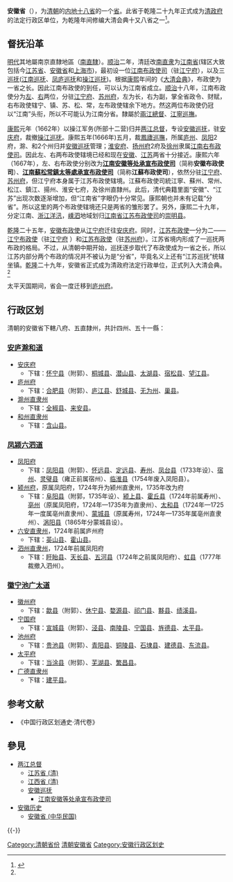 {{Infobox Former Subdivision
|native_name = 
|conventional_long_name = 安徽省
|common_name = 皖
|subdivision = [[省_(清朝)|省]]
|nation = {{QING}}
|year_start = 1667年
|event_start = 
|date_start = 
|year_end = 1911年
|event_end = 
|date_end = 
|p1 = 江南省
|flag_p1 = 
|s1 = 安徽省 (中华民国)
|flag_s1 = Flag of the Republic of China 1912-1928.svg
|image_flag = 
|image_coat = 
|image_map = Qing Dynasty Anhui map 1911.svg
|image_map_caption = 1911年
|capital = [[安庆府|安庆府]]
|common_languages       = 
|stat_year1             = 
|stat_area1             = 
|stat_pop1              = 
|today =<BR/>{{flag|China}}[[安徽省|安徽省]]
}}
{{Contains Manchu text}}
'''安徽省'''（{{lang-mnc|ᠠᠨ ᡥᡡᡳ <br>ᡤᠣᠯᠣ|v=an hūi golo}}），为[[清朝|清朝]]的[[内地十八省|内地十八省]]的一个[[省_(清朝)|省]]。此省于乾隆二十九年正式成为[[清政府|清政府]]的法定行政区单位，为乾隆年间修编大清会典十又八省之一<ref name="daqing">{{cite web|url=http://www.cssn.cn/lsx/202001/t20200122_5082678_3.shtml?COLLCC=722205487&COLLCC=870868500|title=从分藩到分省|publisher=中国社会科学网|access-date=2020-03-31|archive-date=2020-03-31|archive-url=https://web.archive.org/web/20200331200049/http://www.cssn.cn/lsx/202001/t20200122_5082678_3.shtml?COLLCC=722205487&COLLCC=870868500|dead-url=no}}</ref>。

==督抚沿革==
[[明代|明代]]其地屬南京直隸地區（[[南直隸|南直隸]]）。[[顺治|顺治]]二年，清廷改[[南直隶|南直隶]]为[[江南省|江南省]](辖区大致包括今[[江苏省|江苏省]]、[[安徽省|安徽省]]和[[上海市|上海市]])，最初设一位[[江南布政使司|江南布政使司]]（驻[[江宁府|江宁府]]），以及三[[巡抚|巡抚]]([[江南巡抚|江南巡抚]]、[[凤庐巡抚|凤庐巡抚]]和[[操江巡抚|操江巡抚]])。根据[[康熙|康熙]]年间的《[[大清会典|大清会典]]》，布政使为一省之长。因此江南布政使的到任，可以认为江南省成立。[[顺治|顺治]]十八年，江南布政使分为[[江南左布政使司|左]]、[[江南右布政使司|右]]两位，分驻[[江宁府|江宁府]]、[[苏州府|苏州府]]，左为长，右为副，掌全省政令、财赋，右布政使辖宁、镇、苏、松、常，左布政使辖余下地方。然这两位布政使仍冠以“江南”头衔，所以不可能认为江南分省。隸屬於[[兩江總督|兩江總督]]、[[江寧巡撫|江寧巡撫]]。

[[康熙|康熙]]元年（1662年）以操江军务(所部十二营)归并[[两江总督|两江总督]]，专设[[安徽巡抚|安徽巡抚]]，驻[[安庆府|安庆府]]，裁撤[[操江巡抚|操江巡抚]]。康熙五年(1666年)五月，裁[[鳳廬巡撫|鳳廬巡撫]]，所属[[庐州|庐州]]、[[凤阳|凤阳]]2府，滁、和2个州归并[[安徽巡抚|安徽巡抚]]管理；[[淮安府|淮安府]]、[[扬州府|扬州府]]2府及[[徐州|徐州]]隶属[[江南右布政使司|江南右布政使司]]。因此左、右两布政使辖境已经和现在[[安徽|安徽]]、[[江苏|江苏]]两省十分接近。康熙六年（1667年），左、右布政使分别改为'''[[江南安徽等处承宣布政使司|江南安徽等处承宣布政使司]]'''（简称'''安徽布政使司'''）、'''[[江南蘇松常鎮太等處承宣布政使司|江南蘇松常鎮太等處承宣布政使司]]'''（简称'''江蘇布政使司'''），依然分驻[[江宁府|江宁府]]、[[苏州府|苏州府]]，但江宁府本身属于江苏布政使辖境。江蘇布政使司統江寧、蘇州、常州、松江、鎮江、揚州、淮安七府，及徐州直隸州。此后，清代典籍里面“安徽”、“江苏”出现次数逐渐增加，但“江南省”字眼仍十分常见。康熙朝也并未有记载“分省”。所以这里的两个布政使辖境还只是两省的雏形罢了。另外，康熙二十九年，分定江南、[[浙江|浙江]][[洋汛|洋汛]]，[[嵊泗|嵊泗]]地域划归[[江南省|江南省]][[江苏布政使司|江苏布政使司]]的[[崇明县|崇明县]]。

[[乾隆|乾隆]]二十五年，[[安徽布政使|安徽布政使]]从[[江宁府|江宁府]]迁往[[安庆府|安庆府]]。同时，[[江苏布政使|江苏布政使]]一分为二——[[江宁布政使|江宁布政使]]（驻[[江宁府|江宁府]] ）和[[江苏布政使|江苏布政使]]（驻[[苏州府|苏州府]]）。江苏省境内形成了一巡抚两布政的格局。不过，从清朝中期开始，巡抚逐步取代了布政使成为一省之长，所以江苏内部分两个布政的情况并不被认为是“分省”，毕竟名义上还有“江苏巡抚”统辖坐镇。[[乾隆|乾隆]]二十九年，安徽省正式成为清政府法定行政单位，正式列入大清会典。<ref name="daqing"/>

太平天国期间，省会一度迁移到[[庐州府|庐州府]]。

==行政区划==
清朝的安徽省下轄八府、五直隸州，共計四州、五十一縣：
===[[安庐滁和道|安庐滁和道]]===
*[[安庆府|安庆府]]
**下辖：[[怀宁县|怀宁县]]（附郭）、[[桐城县|桐城县]]、[[潜山县|潜山县]]、[[太湖县|太湖县]]、[[宿松县|宿松县]]、[[望江县|望江县]]。
*[[庐州府|庐州府]]
**下辖：[[合肥县|合肥县]]（附郭）、[[庐江县|庐江县]]、[[舒城县|舒城县]]、[[无为州|无为州]]、[[巢县|巢县]]。
*[[滁州直隶州|滁州直隶州]]
**下辖：[[全椒县|全椒县]]、[[来安县|来安县]]。
*[[和州直隶州|和州直隶州]]
**下辖：[[含山县|含山县]]。
===[[凤颍六泗道|凤颍六泗道]]===
*[[凤阳府|凤阳府]]
**下辖：[[凤阳县|凤阳县]]（附郭）、[[怀远县|怀远县]]、[[定远县|定远县]]、[[寿州|寿州]]、[[凤台县|凤台县]]（1733年设）、[[宿州|宿州]]、[[灵璧县|灵璧县]]（雍正前属宿州）、[[临淮县|临淮县]]（1754年废入凤阳县）。
*[[颍州府|颍州府]]，原属凤阳府，1724年升为颍州直隶州，1735年改为府
**下辖：[[阜阳县|阜阳县]]（附郭，1735年设）、[[颍上县|颍上县]]、[[霍丘县|霍丘县]]（1724年前属寿州）、[[亳州|亳州]]（原属凤阳府，1724年—1735年为直隶州）、[[太和县|太和县]]（1724年—1725年一度属亳州直隶州）、[[蒙城县|蒙城县]]（原属寿州，1724年—1735年属亳州直隶州）、[[涡阳县|涡阳县]]（1865年分蒙城县设）。
*[[六安直隶州|六安直隶州]]，1724年前属庐州府
**下辖：[[英山县|英山县]]、[[霍山县|霍山县]]。
*[[泗州直隶州|泗州直隶州]]，1724年前属凤阳府
**下辖：[[盱眙县|盱眙县]]、[[天长县|天长县]]、[[五河县|五河县]]（1724年之前属凤阳府）、[[虹县|虹县]]（1777年裁撤入泗州）。
===[[徽宁池广太道|徽宁池广太道]]===
*[[徽州府|徽州府]]
**下辖：[[歙县|歙县]]（附郭）、[[休宁县|休宁县]]、[[婺源县|婺源县]]、[[祁门县|祁门县]]、[[黟县|黟县]]、[[绩溪县|绩溪县]]。
*[[宁国府|宁国府]]
**下辖：[[宣州區|宣城县]]（附郭）、[[泾县|泾县]]、[[南陵县|南陵县]]、[[宁国县|宁国县]]、[[旌德县|旌德县]]、[[太平县|太平县]]。
*[[池州府|池州府]]
**下辖：[[贵池县|贵池县]]（附郭）、[[青阳县|青阳县]]、[[铜陵县|铜陵县]]、[[石埭县|石埭县]]、[[建德县|建德县]]、[[东流县|东流县]]。
*[[太平府|太平府]]
**下辖：[[当涂县|当涂县]]（附郭）、[[芜湖县|芜湖县]]、[[繁昌县|繁昌县]]。
*[[广德直隶州|广德直隶州]]
**下辖：[[建平县|建平县]]。

== 参考文献 ==
{{Reflist}}
{{refbegin}}
* 《中国行政区划通史·清代卷》
{{refend}}

== 參見 ==
{{Portal|中国|安徽|历史}}
* [[两江总督|两江总督]]
** [[江苏省_(清)|江苏省 (清)]]
** [[江西省_(清)|江西省 (清)]]
** [[安徽巡抚|安徽巡抚]]
*** [[江南安徽等处承宣布政使司|江南安徽等处承宣布政使司]]
* [[安徽历史|安徽历史]]
** [[安徽省_(中华民国)|安徽省 (中华民国)]]

{{-}}
{{s-start}}
{{s-before|{{QING}}[[江南省|江南省]]}}
{{s-title|{{QING}}安徽省}}
{{s-after|{{ROC-1912}}[[安徽省_(中華民國)|安徽省]]}}
{{s-end}}
{{清朝行政区划|nocat}}
{{清朝安徽省行政區劃|nocat}}

[[Category:清朝省份|Category:清朝省份]]
[[Category:清朝安徽省|]]
[[Category:安徽行政区划史|Category:安徽行政区划史]]